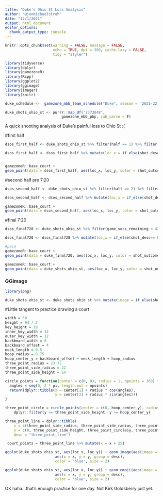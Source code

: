 ```yaml
---
title: "Duke's Ohio St Loss Analysis"
author: '@jonmichaelstroh'
date: "12/1/2021"
output: html_document
editor_options: 
  chunk_output_type: console
---
```


```r
knitr::opts_chunk$set(warning = FALSE, message = FALSE, 
                      echo = TRUE, dpi = 300, cache.lazy = FALSE,
                      tidy = "styler")
```

```r
library(tidyverse)
library(dplyr)
library(gamezoneR)
library(Rcpp)
library(ggplot2)
library(ggimage)
library(imager)
library(knitr)
```

```r
duke_schedule <-  gamezone_mbb_team_schedule("Duke", season = '2021-22')
```

```r
duke_shots_ohio_st <- purrr::map_df('2373048', 
                          gamezone_mbb_pbp, sub_parse = F)
```

A quick shooting analysis of Duke's painful loss to Ohio St :(

#first half
```r
dsos_first_half <- duke_shots_ohio_st %>% filter(half == 1) %>% filter(!is.na(shooter)) %>% filter(event_team == 'Duke')

dsos_first_half <- dsos_first_half %>% mutate(loc_x = if_else(shot_desc=='Layup Shot', loc_x + runif(n(), -2.5, 2.5), loc_x)) %>% mutate(loc_y = if_else(shot_desc=='Layup Shot', loc_y + runif(n(), -1, 2.5), loc_y))


gamezoneR::base_court +
geom_point(data = dsos_first_half, aes(loc_x, loc_y, color = shot_outcome), shape = 19, size = 2.5) + scale_color_manual(breaks = c("made", "missed"), values=c('#00539B', "#FF160C")) + theme(legend.position = "none", plot.background = element_rect(fill = '#EFEFEF')) + annotate('text', label = 'efficient near the basket', x = 25, y = 3, color = '#00539B' )
```

#second half pre 7:20
```r
dsos_second_half <- duke_shots_ohio_st %>% filter(half == 2) %>% filter(!is.na(shooter)) %>% filter(event_team == 'Duke')

dsos_second_half <- dsos_second_half %>% mutate(loc_x = if_else(shot_desc=='Layup Shot', loc_x + runif(n(), -2.5, 2.5), loc_x)) %>% mutate(loc_y = if_else(shot_desc=='Layup Shot', loc_y + runif(n(), -1, 2.5), loc_y))

gamezoneR::base_court +
geom_point(data = dsos_second_half, aes(loc_x, loc_y, color = shot_outcome), shape = 19, size = 2.5) + scale_color_manual(breaks = c("made", "missed"), values=c('#00539B', "#FF160C")) + theme(legend.position = "none", plot.background = element_rect(fill = '#EFEFEF')) + annotate('text', label = 'lotta right wing bricks', x = 11.25, y = 31, color = '#FF160C' )
```

#final 7:20

```r
dsos_final720 <- duke_shots_ohio_st %>% filter(game_secs_remaining < 420) %>% filter(!is.na(shooter)) %>% filter(event_team == 'Duke')

dsos_final720 <- dsos_final720 %>% mutate(loc_x = if_else(shot_desc=='Layup Shot', loc_x + runif(n(), -2.5, 2.5), loc_x)) %>% mutate(loc_y = if_else(shot_desc=='Layup Shot', loc_y + runif(n(), -1, 2.5), loc_y))

#pain
gamezoneR::base_court +
geom_point(data = duke_final720, aes(loc_x, loc_y, color = shot_outcome), shape = 19, size = 2.5) + scale_color_manual(breaks = c("made", "missed"), values=c('#00539B', "#FF160C")) + theme(legend.position = "none", plot.background = element_rect(fill = '#EFEFEF'))
```


```r
gamezoneR::base_court +
geom_point(data = duke_shots_ohio_st, aes(loc_x, loc_y, color = shot_outcome), shape = 19, size = 2.5) + scale_color_manual(breaks = c("made", "missed"), values=c('#00539B', "#FF160C")) + theme(legend.position = "none", plot.background = element_rect(fill = 'light blue'))
```



### GGimage
```r
library(png)
```

```r
duke_shots_ohio_st <- duke_shots_ohio_st %>% mutate(image = if_else(shot_outcome == "made", "bball.png", "brick.png"))
```


#Little tangent to practice drawing a court

```r
width = 50
height = 94 / 2
key_height = 19
inner_key_width = 12
outer_key_width = 12 
backboard_width = 6
backboard_offset = 4
neck_length = 0.5
hoop_radius = 0.75
hoop_center_y = backboard_offset + neck_length + hoop_radius
three_point_radius = 23.75
three_point_side_radius = 22
three_point_side_height = 14

circle_points = function(center = c(0, 0), radius = 1, npoints = 360) {
  angles = seq(0, 2 * pi, length.out = npoints)
  return(dplyr::tibble(x = center[1] + radius * cos(angles),
                       y = center[2] + radius * sin(angles)))
}

three_point_circle = circle_points(center = c(0, hoop_center_y), radius = three_point_radius) %>%
    dplyr::filter(y >= three_point_side_height, y >= hoop_center_y)

three_point_line = dplyr::tibble(
    x = c(three_point_side_radius, three_point_side_radius, three_point_circle$x, -three_point_side_radius, -three_point_side_radius),
    y = c(0, three_point_side_height, three_point_circle$y, three_point_side_height, 0),
    desc = "three_point_line")

 court_points = three_point_line %>% mutate(x = x + 25)
```  


```r
ggplot(duke_shots_ohio_st, aes(loc_x, loc_y)) + geom_image(aes(image = image)) + geom_path(data = court_points,
                       aes(x = x, y = y, group = desc),
                       color = 'blue', size = 2)
```

```r
ggplot(duke_shots_ohio_st, aes(loc_x, loc_y)) + geom_emoji(aes(image = if_else(shot_outcome == 'missed', '1f622', '1f600'))) + geom_path(data = court_points,
                       aes(x = x, y = y, group = desc),
                       color = 'blue', size = 2)
```

OK haha...that's enough practice for one day.  Not Kirk Goldsberry just yet.




